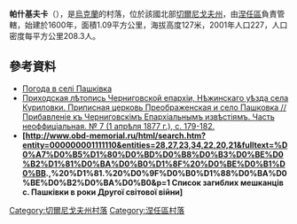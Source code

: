 {{coord|50|58|1|N|32|1|8|E|scale:100000|display=title}}

'''帕什基夫卡'''（{{lang-uk|Пашківка}}），是[[烏克蘭|烏克蘭]]的村落，位於該國北部[[切爾尼戈夫州|切爾尼戈夫州]]，由[[涅任區|涅任區]]負責管轄，始建於1600年，面積1.09平方公里，海拔高度127米，2001年人口227，人口密度每平方公里208.3人。

==參考資料==
* [http://weather.in.ua/ua/chernigovskaja/19711 Погода в селі Пашківка] {{Wayback|url=http://weather.in.ua/ua/chernigovskaja/19711 |date=20111220131208 }}
* [https://vivaldi.nlr.ru/ap000023734/view#page=7 Приходская лѣтопись Черниговской епархіи, Нѣжинскаго уѣзда села Куриловки. Приписная церковь Преображенская и село Пашковка // Прибавленіе къ Черниговскімъ Епархіальнымъ извѣстіямъ. Часть неоффиціальная. № 7 (1 апрѣля 1877 г.), с. 179-182.] {{Wayback|url=https://vivaldi.nlr.ru/ap000023734/view#page=7 |date=20160416222348 }}
* '''[http://www.obd-memorial.ru/html/search.htm?entity=000000001111110&entities=28,27,23,34,22,20,21&fulltext=%D0%A7%D0%B5%D1%80%D0%BD%D0%B8%D0%B3%D0%BE%D0%B2%D1%81%D0%BA%D0%B0%D1%8F%20%D0%BE%D0%B1%D0%BB.,%20%D1%81.%20%D0%9F%D0%B0%D1%88%D0%BA%D0%BE%D0%B2%D0%BA%D0%B0&p=1 Список загиблих мешканців с. Пашківки в роки Другої світової війни] {{Wayback|url=http://www.obd-memorial.ru/html/search.htm?entity=000000001111110&entities=28,27,23,34,22,20,21&fulltext=%D0%A7%D0%B5%D1%80%D0%BD%D0%B8%D0%B3%D0%BE%D0%B2%D1%81%D0%BA%D0%B0%D1%8F%20%D0%BE%D0%B1%D0%BB.,%20%D1%81.%20%D0%9F%D0%B0%D1%88%D0%BA%D0%BE%D0%B2%D0%BA%D0%B0&p=1 |date=20160604165724 }}'''

[[Category:切爾尼戈夫州村落|Category:切爾尼戈夫州村落]]
[[Category:涅任區村落|Category:涅任區村落]]


{{Chernihiv-geo-stub}}